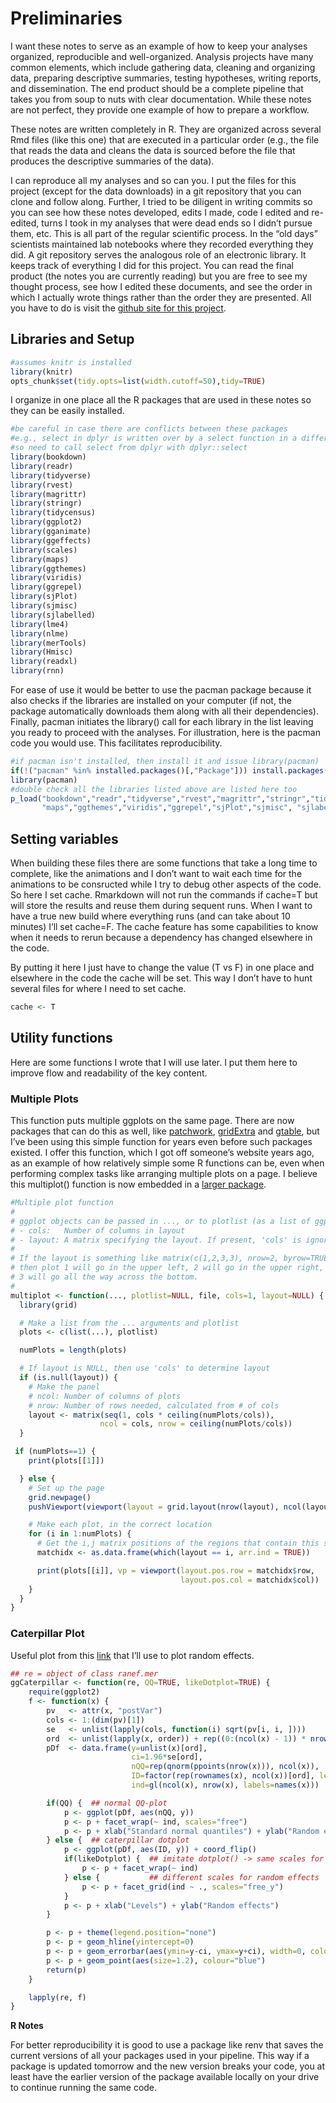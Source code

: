 # Preliminaries

I want these notes to serve as an example of how to keep your analyses organized, reproducible and well-organized.  Analysis projects have many common elements, which include gathering data, cleaning and organizing data, preparing descriptive summaries, testing hypotheses, writing reports, and dissemination.  The end product should be a complete pipeline that takes you from soup to nuts with clear documentation.   While these notes are not perfect, they provide one example of how to prepare a workflow.

These notes are written completely in R. They are organized across several Rmd files (like this one) that are executed in a particular order (e.g., the file that reads the data and cleans the data is sourced before the file that produces the descriptive summaries of the data).  

I can reproduce all my analyses and so can you. I put the files for this project (except for the data downloads) in a git repository that you can clone and follow along. Further, I tried to be diligent in writing commits so you can see how these notes developed, edits I made, code I edited and re-edited, turns I took in my analyses that were dead ends so I didn't pursue them, etc.  This is all part of the regular scientific process.  In the "old days" scientists maintained lab notebooks where they recorded everything they did. A git repository serves the analogous role of an electronic library. It keeps track of everything I did for this project.  You can read the final product (the notes you are currently reading) but you are free to see my thought process, see how I edited these documents, and see the order in which I actually wrote things rather than the order they are presented.  All you have to do is visit the [github site for this project](https://github.com/gonzoum/covid19-analyses).

## Libraries and Setup

```r
#assumes knitr is installed
library(knitr)
opts_chunk$set(tidy.opts=list(width.cutoff=50),tidy=TRUE)
```

I organize in one place all the R packages that are used in these notes so they can be easily installed.

```r
#be careful in case there are conflicts between these packages
#e.g., select in dplyr is written over by a select function in a different package
#so need to call select from dplyr with dplyr::select
library(bookdown)
library(readr)
library(tidyverse)
library(rvest)
library(magrittr)
library(stringr)
library(tidycensus)
library(ggplot2)
library(gganimate)
library(ggeffects)
library(scales)
library(maps)
library(ggthemes)
library(viridis)
library(ggrepel)
library(sjPlot)
library(sjmisc)
library(sjlabelled)
library(lme4)
library(nlme)
library(merTools)
library(Hmisc)
library(readxl)
library(rnn)
```

For ease of use it would be better to use the pacman package because it also checks if the libraries are installed on your computer (if not, the package automatically downloads them along with all their dependencies).  Finally, pacman initiates the library() call for each library in the list leaving you ready to proceed with the analyses. For illustration, here is the pacman code you would use. This facilitates reproducibility.  

```r
#if pacman isn't installed, then install it and issue library(pacman)
if(!("pacman" %in% installed.packages()[,"Package"])) install.packages("pacman")
library(pacman)
#double check all the libraries listed above are listed here too
p_load("bookdown","readr","tidyverse","rvest","magrittr","stringr","tidycensus","ggplot2","gganimate","ggeffects", "scales", 
       "maps","ggthemes","viridis","ggrepel","sjPlot","sjmisc", "sjlabelled","lme4","nlme","merTools","Hmisc","readxl","rnn")
```

## Setting variables

When building these files there are some functions that take a long time to complete, like the animations and I don't want to wait each time for the animations to be consructed while I try to debug other aspects of the code.  So here I set cache. Rmarkdown will not run the commands if cache=T but will store the results and reuse them during sequent runs. When I want to have a true new build where everything runs (and can take about 10 minutes) I'll set cache=F.  The cache feature has some capabilities to know when it needs to rerun because a dependency has changed elsewhere in the code.

By putting it here I just have to change the value (T vs F) in one place and elsewhere in the code the cache will be set. This way I don't have to hunt several files for where I need to set cache.

```r
cache <- T
```

## Utility functions

Here are some functions I wrote that I will use later. I put them here to improve flow and readability of the key content.

### Multiple Plots {#multiplot}

This function puts multiple ggplots on the same page.  There are now packages that can do this as well, like [patchwork](https://patchwork.data-imaginist.com/), [gridExtra](https://cran.r-project.org/web/packages/egg/vignettes/Ecosystem.html) and [gtable](https://cran.r-project.org/web/packages/gtable/index.html), but I've been using this simple function for years even before such packages existed. I offer this function, which I got off someone's website years ago, as an example of how relatively simple some R functions can be, even when performing complex tasks like arranging multiple plots on a page.  I believe this multiplot() function is now embedded in a [larger package](http://larmarange.github.io/JLutils/reference/multiplot.html).

```r
#Multiple plot function
#
# ggplot objects can be passed in ..., or to plotlist (as a list of ggplot objects)
# - cols:   Number of columns in layout
# - layout: A matrix specifying the layout. If present, 'cols' is ignored.
#
# If the layout is something like matrix(c(1,2,3,3), nrow=2, byrow=TRUE),
# then plot 1 will go in the upper left, 2 will go in the upper right, and
# 3 will go all the way across the bottom.
#
multiplot <- function(..., plotlist=NULL, file, cols=1, layout=NULL) {
  library(grid)

  # Make a list from the ... arguments and plotlist
  plots <- c(list(...), plotlist)

  numPlots = length(plots)

  # If layout is NULL, then use 'cols' to determine layout
  if (is.null(layout)) {
    # Make the panel
    # ncol: Number of columns of plots
    # nrow: Number of rows needed, calculated from # of cols
    layout <- matrix(seq(1, cols * ceiling(numPlots/cols)),
                    ncol = cols, nrow = ceiling(numPlots/cols))
  }

 if (numPlots==1) {
    print(plots[[1]])

  } else {
    # Set up the page
    grid.newpage()
    pushViewport(viewport(layout = grid.layout(nrow(layout), ncol(layout))))

    # Make each plot, in the correct location
    for (i in 1:numPlots) {
      # Get the i,j matrix positions of the regions that contain this subplot
      matchidx <- as.data.frame(which(layout == i, arr.ind = TRUE))

      print(plots[[i]], vp = viewport(layout.pos.row = matchidx$row,
                                      layout.pos.col = matchidx$col))
    }
  }
}

```

### Caterpillar Plot

Useful plot from this [link](https://stackoverflow.com/questions/13847936/plot-random-effects-from-lmer-lme4-package-using-qqmath-or-dotplot-how-to-mak) that I'll use to plot random effects.

```r
## re = object of class ranef.mer
ggCaterpillar <- function(re, QQ=TRUE, likeDotplot=TRUE) {
    require(ggplot2)
    f <- function(x) {
        pv   <- attr(x, "postVar")
        cols <- 1:(dim(pv)[1])
        se   <- unlist(lapply(cols, function(i) sqrt(pv[i, i, ])))
        ord  <- unlist(lapply(x, order)) + rep((0:(ncol(x) - 1)) * nrow(x), each=nrow(x))
        pDf  <- data.frame(y=unlist(x)[ord],
                           ci=1.96*se[ord],
                           nQQ=rep(qnorm(ppoints(nrow(x))), ncol(x)),
                           ID=factor(rep(rownames(x), ncol(x))[ord], levels=rownames(x)[ord]),
                           ind=gl(ncol(x), nrow(x), labels=names(x)))

        if(QQ) {  ## normal QQ-plot
            p <- ggplot(pDf, aes(nQQ, y))
            p <- p + facet_wrap(~ ind, scales="free")
            p <- p + xlab("Standard normal quantiles") + ylab("Random effect quantiles")
        } else {  ## caterpillar dotplot
            p <- ggplot(pDf, aes(ID, y)) + coord_flip()
            if(likeDotplot) {  ## imitate dotplot() -> same scales for random effects
                p <- p + facet_wrap(~ ind)
            } else {           ## different scales for random effects
                p <- p + facet_grid(ind ~ ., scales="free_y")
            }
            p <- p + xlab("Levels") + ylab("Random effects")
        }

        p <- p + theme(legend.position="none")
        p <- p + geom_hline(yintercept=0)
        p <- p + geom_errorbar(aes(ymin=y-ci, ymax=y+ci), width=0, colour="black")
        p <- p + geom_point(aes(size=1.2), colour="blue") 
        return(p)
    }

    lapply(re, f)
}

```

::: {.infobox .caution data-latex="{caution}"}

**R Notes**

For better reproducibility it is good to use a package like renv that saves the current versions of all your packages used in your pipeline. This way if  a package is updated tomorrow and the new version breaks your code, you at least have the earlier version of the package available locally on your drive to continue running the same code.

:::
